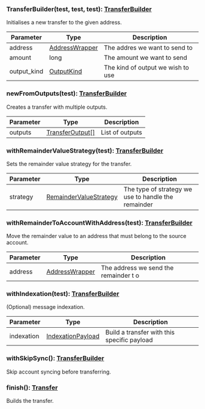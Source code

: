 

### TransferBuilder(test, test, test): [TransferBuilder](#transferbuilder)

Initialises a new transfer to the given address.

| Parameter       | Type |  Description |
| --------------- | -------- | -------- |
| address | [AddressWrapper](#addresswrapper) |  The addres we want to send to |
| amount | long |  The amount we want to send |
| output_kind | [OutputKind](#outputkind) |  The kind of output we wish to use |

### newFromOutputs(test): [TransferBuilder](#transferbuilder)

Creates a transfer with multiple outputs.

| Parameter       | Type |  Description |
| --------------- | -------- | -------- |
| outputs | [TransferOutput[]](#transferoutput) |  List of outputs |

### withRemainderValueStrategy(test): [TransferBuilder](#transferbuilder)

Sets the remainder value strategy for the transfer.

| Parameter       | Type |  Description |
| --------------- | -------- | -------- |
| strategy | [RemainderValueStrategy](#remaindervaluestrategy) |  The type of strategy we use to handle the remainder |

### withRemainderToAccountWithAddress(test): [TransferBuilder](#transferbuilder)

Move the remainder value to an address that must belong to the source account.

| Parameter       | Type |  Description |
| --------------- | -------- | -------- |
| address | [AddressWrapper](#addresswrapper) |  The address we send the remainder t o |

### withIndexation(test): [TransferBuilder](#transferbuilder)

(Optional) message indexation.

| Parameter       | Type |  Description |
| --------------- | -------- | -------- |
| indexation | [IndexationPayload](#indexationpayload) |  Build a transfer with this specific payload |

### withSkipSync(): [TransferBuilder](#transferbuilder)

Skip account syncing before transferring.

### finish(): [Transfer](#transfer)

Builds the transfer.
